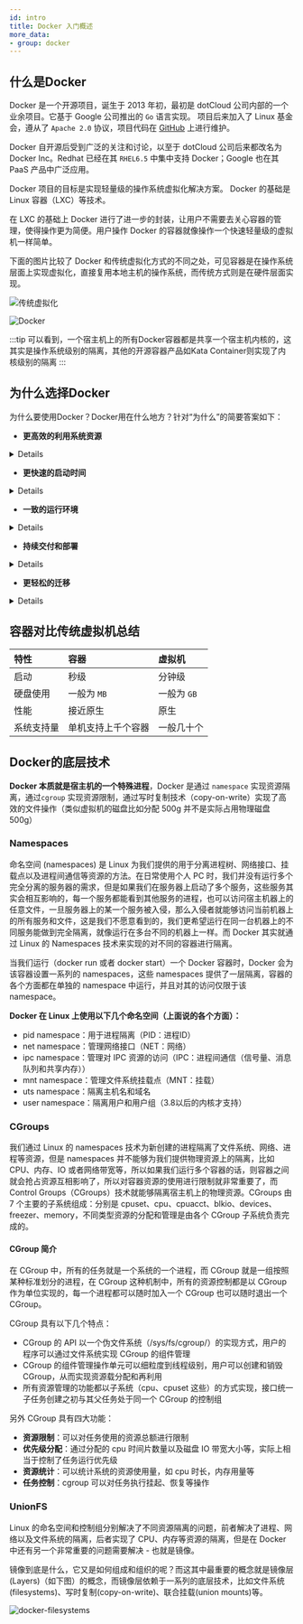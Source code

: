 ```yaml
---
id: intro
title: Docker 入门概述
more_data:
- group: docker
---
```


## 什么是Docker

Docker 是一个开源项目，诞生于 2013 年初，最初是 dotCloud 公司内部的一个业余项目。它基于 Google 公司推出的 `Go` 语言实现。 项目后来加入了 Linux 基金会，遵从了 `Apache 2.0` 协议，项目代码在 [GitHub](https://github.com/docker/docker) 上进行维护。

Docker 自开源后受到广泛的关注和讨论，以至于 dotCloud 公司后来都改名为 Docker Inc。Redhat 已经在其 `RHEL6.5` 中集中支持 Docker；Google 也在其 PaaS 产品中广泛应用。

Docker 项目的目标是实现轻量级的操作系统虚拟化解决方案。 Docker 的基础是 Linux 容器（LXC）等技术。

在 LXC 的基础上 Docker 进行了进一步的封装，让用户不需要去关心容器的管理，使得操作更为简便。用户操作 Docker 的容器就像操作一个快速轻量级的虚拟机一样简单。

下面的图片比较了 Docker 和传统虚拟化方式的不同之处，可见容器是在操作系统层面上实现虚拟化，直接复用本地主机的操作系统，而传统方式则是在硬件层面实现。

![传统虚拟化](assets/virtualization.png)

![Docker](assets/docker.png)

:::tip
可以看到，一个宿主机上的所有Docker容器都是共享一个宿主机内核的，这其实是操作系统级别的隔离，其他的开源容器产品如Kata Container则实现了内核级别的隔离 
:::

## 为什么选择Docker

为什么要使用Docker？Docker用在什么地方？针对“为什么”的简要答案如下：

-  **更高效的利用系统资源**
<details>
  <summary>Details</summary>
  <div>
    <div>
     由于容器不需要进行硬件虚拟以及运行完整操作系统等额外开销， <b>Docker</b> 对系统资源的利用率更高。无论是应用执行速度、内存损耗或者文件存储速度，都要比传统虚拟机技术更高效。
    </div>
    <br/>
  </div>
</details>

-  **更快速的启动时间**
<details>
    <summary>Details</summary>
    <div>
        <div>
            传统的虚拟机技术启动应用服务往往需要数分钟，而  <b>Docker</b> 容器应用，由于直接运行于宿主内核，无需启动完整的操作系统，因此可以做到秒级、甚至毫秒级的启动时间。大大的节约了开发、测试、部署的时间。
        </div>
        <br/>
    </div>
</details>



-  **一致的运行环境**
<details>
    <summary>Details</summary>
    <div>
        <div>
            开发过程中一个常见的问题是环境一致性问题。由于开发环境、测试环境、生产环境不一致，导致有些 bug 并未在开发过程中被发现。而 <b>Docker</b> 的镜像提供了除内核外完整的运行时环境，确保了应用运行环境一致性，从而不会再出现 *「这段代码在我机器上没问题啊」* 这类问题。
        </div>
        <br/>
    </div>
</details>


- **持续交付和部署**
<details>
    <summary>Details</summary>
    对开发和运维（<a href="https://zh.wikipedia.org/wiki/DevOps">DevOps</a>）人员来说，最希望的就是一次创建或配置，可以在任意地方正常运行。
    使用 <b>Docker</b> 可以通过定制应用镜像来实现持续集成、持续交付、部署。开发人员可以通过 <a href="https://www.kancloud.cn/docker_practice/image/dockerfile/">Dockerfile</a> 来进行镜像构建，并结合 <a href="https://en.wikipedia.org/wiki/Continuous_integration">持续集成</a>  系统进行集成测试，而运维人员则可以直接在生产环境中快速部署该镜像，甚至结合 <a href="https://en.wikipedia.org/wiki/Continuous_delivery">持续部署</a> 系统进行自动部署。
    而且使用 Dockerfile 使镜像构建透明化，不仅仅开发团队可以理解应用运行环境，也方便运维团队理解应用运行所需条件，帮助更好的生产环境中部署该镜像。
</details>


- **更轻松的迁移**
<details>
    <summary>Details</summary>
    <div>
        <div>
            由于 <b>Docker</b> 确保了执行环境的一致性，使得应用的迁移更加容易。<b>Docker</b> 可以在很多平台上运行，无论是物理机、虚拟机、公有云、私有云，甚至是笔记本，其运行结果是一致的。因此用户可以很轻易的将在一个平台上运行的应用，迁移到另一个平台上，而不用担心运行环境的变化导致应用无法正常运行的情况。
        </div>
        <br/>
    </div>
</details>


## 容器对比传统虚拟机总结

| 特性       | 容器               | 虚拟机      |
| :--------- | :----------------- | :---------- |
| 启动       | 秒级               | 分钟级      |
| 硬盘使用   | 一般为 `MB`        | 一般为 `GB` |
| 性能       | 接近原生           | 原生        |
| 系统支持量 | 单机支持上千个容器 | 一般几十个  |

## Docker的底层技术

**Docker 本质就是宿主机的一个特殊进程**，Docker 是通过 `namespace` 实现资源隔离，通过`cgroup` 实现资源限制，通过写时复制技术（copy-on-write）实现了高效的文件操作（类似虚拟机的磁盘比如分配 500g 并不是实际占用物理磁盘 500g）

### Namespaces

命名空间 (namespaces) 是 Linux 为我们提供的用于分离进程树、网络接口、挂载点以及进程间通信等资源的方法。在日常使用个人 PC 时，我们并没有运行多个完全分离的服务器的需求，但是如果我们在服务器上启动了多个服务，这些服务其实会相互影响的，每一个服务都能看到其他服务的进程，也可以访问宿主机器上的任意文件，一旦服务器上的某一个服务被入侵，那么入侵者就能够访问当前机器上的所有服务和文件，这是我们不愿意看到的，我们更希望运行在同一台机器上的不同服务能做到完全隔离，就像运行在多台不同的机器上一样。而 Docker 其实就通过 Linux 的 Namespaces 技术来实现的对不同的容器进行隔离。

当我们运行（docker run 或者 docker start）一个 Docker 容器时，Docker 会为该容器设置一系列的 namespaces，这些 namespaces 提供了一层隔离，容器的各个方面都在单独的 namespace 中运行，并且对其的访问仅限于该 namespace。

**Docker 在 Linux 上使用以下几个命名空间（上面说的各个方面）：**

- pid namespace：用于进程隔离（PID：进程ID）
- net namespace：管理网络接口（NET：网络）
- ipc namespace：管理对 IPC 资源的访问（IPC：进程间通信（信号量、消息队列和共享内存））
- mnt namespace：管理文件系统挂载点（MNT：挂载）
- uts namespace：隔离主机名和域名
- user namespace：隔离用户和用户组（3.8以后的内核才支持）

### CGroups

我们通过 Linux 的 namespaces 技术为新创建的进程隔离了文件系统、网络、进程等资源，但是 namespaces 并不能够为我们提供物理资源上的隔离，比如 CPU、内存、IO 或者网络带宽等，所以如果我们运行多个容器的话，则容器之间就会抢占资源互相影响了，所以对容器资源的使用进行限制就非常重要了，而 Control Groups（CGroups）技术就能够隔离宿主机上的物理资源。CGroups 由 7 个主要的子系统组成：分别是 cpuset、cpu、cpuacct、blkio、devices、freezer、memory，不同类型资源的分配和管理是由各个 CGroup 子系统负责完成的。

#### CGroup 简介

在 CGroup 中，所有的任务就是一个系统的一个进程，而 CGroup 就是一组按照某种标准划分的进程，在 CGroup 这种机制中，所有的资源控制都是以 CGroup 作为单位实现的，每一个进程都可以随时加入一个 CGroup 也可以随时退出一个 CGroup。

CGroup 具有以下几个特点：

- CGroup 的 API 以一个伪文件系统（/sys/fs/cgroup/）的实现方式，用户的程序可以通过文件系统实现 CGroup 的组件管理
- CGroup 的组件管理操作单元可以细粒度到线程级别，用户可以创建和销毁 CGroup，从而实现资源载分配和再利用
- 所有资源管理的功能都以子系统（cpu、cpuset 这些）的方式实现，接口统一子任务创建之初与其父任务处于同一个 CGroup 的控制组

另外 CGroup 具有四大功能：

- **资源限制**：可以对任务使用的资源总额进行限制
- **优先级分配**：通过分配的 cpu 时间片数量以及磁盘 IO 带宽大小等，实际上相当于控制了任务运行优先级
- **资源统计**：可以统计系统的资源使用量，如 cpu 时长，内存用量等
- **任务控制**：cgroup 可以对任务执行挂起、恢复等操作

### UnionFS

Linux 的命名空间和控制组分别解决了不同资源隔离的问题，前者解决了进程、网络以及文件系统的隔离，后者实现了 CPU、内存等资源的隔离，但是在 Docker 中还有另一个非常重要的问题需要解决 - 也就是镜像。

镜像到底是什么，它又是如何组成和组织的呢？而这其中最重要的概念就是镜像层(Layers)（如下图）的概念，而镜像层依赖于一系列的底层技术，比如文件系统(filesystems)、写时复制(copy-on-write)、联合挂载(union mounts)等。

![docker-filesystems](assets/docker-filesystems.png)

